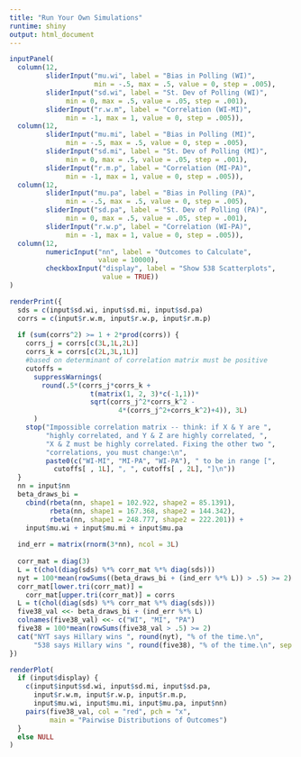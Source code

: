 ```yaml
---
title: "Run Your Own Simulations"
runtime: shiny
output: html_document
---
```


```r
inputPanel(
  column(12, 
         sliderInput("mu.wi", label = "Bias in Polling (WI)",
                     min = -.5, max = .5, value = 0, step = .005),
         sliderInput("sd.wi", label = "St. Dev of Polling (WI)",
              min = 0, max = .5, value = .05, step = .001),
         sliderInput("r.w.m", label = "Correlation (WI-MI)",
              min = -1, max = 1, value = 0, step = .005)),
  column(12,
         sliderInput("mu.mi", label = "Bias in Polling (MI)",
              min = -.5, max = .5, value = 0, step = .005),
         sliderInput("sd.mi", label = "St. Dev of Polling (MI)",
              min = 0, max = .5, value = .05, step = .001),
         sliderInput("r.m.p", label = "Correlation (MI-PA)",
              min = -1, max = 1, value = 0, step = .005)),
  column(12,
         sliderInput("mu.pa", label = "Bias in Polling (PA)",
              min = -.5, max = .5, value = 0, step = .005),
         sliderInput("sd.pa", label = "St. Dev of Polling (PA)",
              min = 0, max = .5, value = .05, step = .001),
         sliderInput("r.w.p", label = "Correlation (WI-PA)",
              min = -1, max = 1, value = 0, step = .005)),
  column(12,
         numericInput("nn", label = "Outcomes to Calculate",
                      value = 10000),
         checkboxInput("display", label = "Show 538 Scatterplots",
                       value = TRUE))
)

renderPrint({
  sds = c(input$sd.wi, input$sd.mi, input$sd.pa)
  corrs = c(input$r.w.m, input$r.w.p, input$r.m.p)
  
  if (sum(corrs^2) >= 1 + 2*prod(corrs)) {
    corrs_j = corrs[c(3L,1L,2L)]
    corrs_k = corrs[c(2L,3L,1L)]
    #based on determinant of correlation matrix must be positive
    cutoffs = 
      suppressWarnings(
        round(.5*(corrs_j*corrs_k + 
                    t(matrix(1, 2, 3)*c(-1,1))*
                    sqrt(corrs_j^2*corrs_k^2 -
                           4*(corrs_j^2+corrs_k^2)+4)), 3L)
      )
    stop("Impossible correlation matrix -- think: if X & Y are ",
         "highly correlated, and Y & Z are highly correlated, ",
         "X & Z must be highly correlated. Fixing the other two ",
         "correlations, you must change:\n",
         paste0(c("WI-MI", "MI-PA", "WI-PA"), " to be in range [",
           cutoffs[ , 1L], ", ", cutoffs[ , 2L], "]\n"))
  }
  nn = input$nn
  beta_draws_bi =
    cbind(rbeta(nn, shape1 = 102.922, shape2 = 85.1391),
          rbeta(nn, shape1 = 167.368, shape2 = 144.342),
          rbeta(nn, shape1 = 248.777, shape2 = 222.201)) + 
    input$mu.wi + input$mu.mi + input$mu.pa
  
  ind_err = matrix(rnorm(3*nn), ncol = 3L)
  
  corr_mat = diag(3)
  L = t(chol(diag(sds) %*% corr_mat %*% diag(sds)))
  nyt = 100*mean(rowSums((beta_draws_bi + (ind_err %*% L)) > .5) >= 2)
  corr_mat[lower.tri(corr_mat)] = 
    corr_mat[upper.tri(corr_mat)] = corrs
  L = t(chol(diag(sds) %*% corr_mat %*% diag(sds)))
  five38_val <<- beta_draws_bi + (ind_err %*% L)
  colnames(five38_val) <<- c("WI", "MI", "PA")
  five38 = 100*mean(rowSums(five38_val > .5) >= 2)
  cat("NYT says Hillary wins ", round(nyt), "% of the time.\n",
      "538 says Hillary wins ", round(five38), "% of the time.\n", sep = "")
})

renderPlot(
  if (input$display) {
    c(input$input$sd.wi, input$sd.mi, input$sd.pa,
      input$r.w.m, input$r.w.p, input$r.m.p,
      input$mu.wi, input$mu.mi, input$mu.pa, input$nn)
    pairs(five38_val, col = "red", pch = "x",
          main = "Pairwise Distributions of Outcomes") 
  }
  else NULL
)
```

